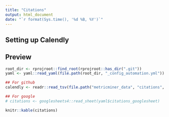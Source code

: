 ```yaml
---
title: "Citations"
output: html_document
date: "`r format(Sys.time(), '%d %B, %Y')`"
---
```


## Setting up Calendly


## Preview

```r
root_dir <- rprojroot::find_root(rprojroot::has_dir(".git"))
yaml <- yaml::read_yaml(file.path(root_dir, "_config_automation.yml"))

## For github
calendly <- readr::read_tsv(file.path("metricminer_data", "citations", "citations.tsv"))

## For google
# citations <- googlesheets4::read_sheet(yaml$citations_googlesheet)
```

```r
knitr::kable(citations)
```
